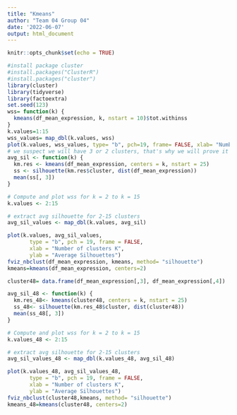 ```yaml
---
title: "Kmeans"
author: "Team 04 Group 04"
date: '2022-06-07'
output: html_document
---
```


```r
knitr::opts_chunk$set(echo = TRUE)
```

````r
#install package cluster 
#install.packages("ClusterR")
#install.packages("cluster")
library(cluster)
library(tidyverse)
library(factoextra)
set.seed(123)
wss= function(k) {
  kmeans(df_mean_expression, k, nstart = 10)$tot.withinss
}
k.values=1:15
wss_values= map_dbl(k.values, wss)
plot(k.values, wss_values, type= "b", pch=19, frame= FALSE, xlab= "Number of Clusters k", ylab= "total within- clusters sum of squares")
# we suspect we will have 3 or 2 clusters, that's why we will prove it with the silhouete methode 
avg_sil <- function(k) {
  km.res <- kmeans(df_mean_expression, centers = k, nstart = 25)
  ss <- silhouette(km.res$cluster, dist(df_mean_expression))
  mean(ss[, 3])
}

# Compute and plot wss for k = 2 to k = 15
k.values <- 2:15

# extract avg silhouette for 2-15 clusters
avg_sil_values <- map_dbl(k.values, avg_sil)

plot(k.values, avg_sil_values,
       type = "b", pch = 19, frame = FALSE, 
       xlab = "Number of clusters K",
       ylab = "Average Silhouettes")
fviz_nbclust(df_mean_expression, kmeans, method= "silhouette")
kmeans=kmeans(df_mean_expression, centers=2)

`````

````r
cluster48= data.frame(df_mean_expression[,3], df_mean_expression[,4])

avg_sil_48 <- function(k) {
  km.res_48<- kmeans(cluster48, centers = k, nstart = 25)
  ss_48<- silhouette(km.res_48$cluster, dist(cluster48))
  mean(ss_48[, 3])
}

# Compute and plot wss for k = 2 to k = 15
k.values_48 <- 2:15

# extract avg silhouette for 2-15 clusters
avg_sil_values_48 <- map_dbl(k.values_48, avg_sil_48)

plot(k.values_48, avg_sil_values_48,
       type = "b", pch = 19, frame = FALSE, 
       xlab = "Number of clusters K",
       ylab = "Average Silhouettes")
fviz_nbclust(cluster48,kmeans, method= "silhouette")
kmeans_48=kmeans(cluster48, centers=2)
````
